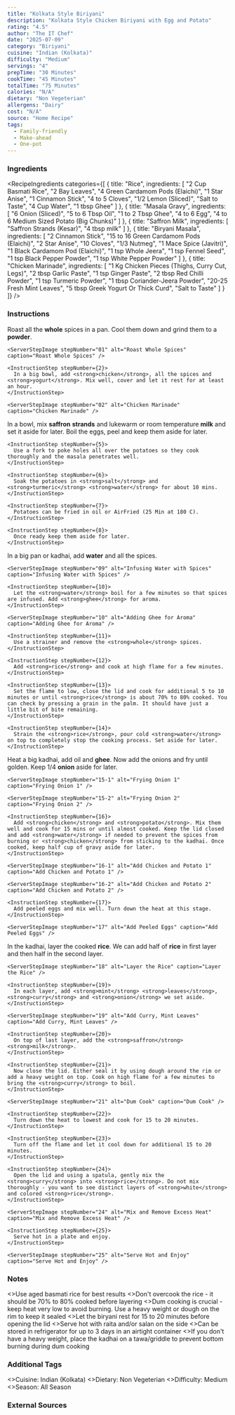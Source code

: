 ```yaml
---
title: "Kolkata Style Biriyani"
description: "Kolkata Style Chicken Biriyani with Egg and Potato"
rating: "4.5"
author: "The IT Chef"
date: "2025-07-09"
category: "Biriyani"
cuisine: "Indian (Kolkata)"
difficulty: "Medium"
servings: "4"
prepTime: "30 Minutes"
cookTime: "45 Minutes"
totalTime: "75 Minutes"
calories: "N/A"
dietary: "Non Vegeterian"
allergens: "Dairy"
cost: "N/A"
source: "Home Recipe"
tags:
  - Family-friendly
  - Make-ahead
  - One-pot
---
```

### Ingredients

<RecipeIngredients categories={[
  {
    title: "Rice",
    ingredients: [
      "2 Cup Basmati Rice",
      "2 Bay Leaves",
      "4 Green Cardamom Pods (Elaichi)",
      "1 Star Anise",
      "1 Cinnamon Stick",
      "4 to 5 Cloves",
      "1/2 Lemon (Sliced)",
      "Salt to Taste",
      "4 Cup Water",
      "1 tbsp Ghee"
    ]
  },
  {
    title: "Masala Gravy",
    ingredients: [
      "6 Onion (Sliced)",
      "5 to 6 Tbsp Oil",
      "1 to 2 Tbsp Ghee",
      "4 to 6 Egg",
      "4 to 6 Medium Sized Potato (Big Chunks)"
    ]
  },
  {
    title: "Saffron Milk",
    ingredients: [
      "Saffron Strands (Kesar)",
      "4 tbsp milk"
    ]
  },
  {
    title: "Biryani Masala",
    ingredients: [
      "2 Cinnamon Stick",
      "15 to 16 Green Cardamom Pods (Elaichi)",
      "2 Star Anise",
      "10 Cloves",
      "1/3 Nutmeg",
      "1 Mace Spice (Javitri)",
      "1 Black Cardamom Pod (Elaichi)",
      "1 tsp Whole Jeera",
      "1 tsp Fennel Seed",
      "1 tsp Black Pepper Powder",
      "1 tsp White Pepper Powder"
    ]
  },
  {
    title: "Chicken Marinade",
    ingredients: [
      "1 Kg Chicken Pieces (Thighs, Curry Cut, Legs)",
      "2 tbsp Garlic Paste",
      "1 tsp Ginger Paste",
      "2 tbsp Red Chilli Powder",
      "1 tsp Turmeric Powder",
      "1 tbsp Coriander-Jeera Powder",
      "20-25 Fresh Mint Leaves",
      "5 tbsp Greek Yogurt Or Thick Curd",
      "Salt to Taste"
    ]
  }
]} />

### Instructions

<InstructionsContainer>
  <InstructionsSection title="Chicken Marinade">
    <InstructionStep stepNumber={1}>
      Roast all the <strong>whole</strong> spices in a pan. Cool them down and grind them to a <strong>powder</strong>.
    </InstructionStep>

    <ServerStepImage stepNumber="01" alt="Roast Whole Spices" caption="Roast Whole Spices" />

    <InstructionStep stepNumber={2}>
      In a big bowl, add <strong>chicken</strong>, all the spices and <strong>yogurt</strong>. Mix well, cover and let it rest for at least an hour.
    </InstructionStep>

    <ServerStepImage stepNumber="02" alt="Chicken Marinade" caption="Chicken Marinade" />
  </InstructionsSection>
  <InstructionsSection title="Saffron Milk">
    <InstructionStep stepNumber={3}>
      In a bowl, mix <strong>saffron</strong> <strong>strands</strong> and lukewarm or room temperature <strong>milk</strong> and set it aside for later.
    </InstructionStep>
  </InstructionsSection>
  <InstructionsSection title="Eggs and Potato">
    <InstructionStep stepNumber={4}>
      Boil the eggs, peel and keep them aside for later.
    </InstructionStep>

    <InstructionStep stepNumber={5}>
      Use a fork to poke holes all over the potatoes so they cook thoroughly and the masala penetrates well.
    </InstructionStep>

    <InstructionStep stepNumber={6}>
      Soak the potatoes in <strong>salt</strong> and <strong>turmeric</strong> <strong>water</strong> for about 10 mins.
    </InstructionStep>

    <InstructionStep stepNumber={7}>
      Potatoes can be fried in oil or AirFried (25 Min at 180 C).
    </InstructionStep>

    <InstructionStep stepNumber={8}>
      Once ready keep them aside for later.
    </InstructionStep>
  </InstructionsSection>
  <InstructionsSection title="Rice Preparation">
    <InstructionStep stepNumber={9}>
      In a big pan or kadhai, add <strong>water</strong> and all the spices.
    </InstructionStep>

    <ServerStepImage stepNumber="09" alt="Infusing Water with Spices" caption="Infusing Water with Spices" />

    <InstructionStep stepNumber={10}>
      Let the <strong>water</strong> boil for a few minutes so that spices are infused. Add <strong>ghee</strong> for aroma.
    </InstructionStep>

    <ServerStepImage stepNumber="10" alt="Adding Ghee for Aroma" caption="Adding Ghee for Aroma" />

    <InstructionStep stepNumber={11}>
      Use a strainer and remove the <strong>whole</strong> spices.
    </InstructionStep>

    <InstructionStep stepNumber={12}>
      Add <strong>rice</strong> and cook at high flame for a few minutes.
    </InstructionStep>

    <InstructionStep stepNumber={13}>
      Set the flame to low, close the lid and cook for additional 5 to 10 minutes or until <strong>rice</strong> is about 70% to 80% cooked. You can check by pressing a grain in the palm. It should have just a little bit of bite remaining.
    </InstructionStep>

    <InstructionStep stepNumber={14}>
      Strain the <strong>rice</strong>, pour cold <strong>water</strong> on top to completely stop the cooking process. Set aside for later.
    </InstructionStep>
  </InstructionsSection>
  <InstructionsSection title="Masala">
    <InstructionStep stepNumber={15}>
      Heat a big kadhai, add oil and <strong>ghee</strong>. Now add the onions and fry until golden. Keep 1/4 <strong>onion</strong> aside for later.
    </InstructionStep>

    <ServerStepImage stepNumber="15-1" alt="Frying Onion 1" caption="Frying Onion 1" />

    <ServerStepImage stepNumber="15-2" alt="Frying Onion 2" caption="Frying Onion 2" />

    <InstructionStep stepNumber={16}>
      Add <strong>chicken</strong> and <strong>potato</strong>. Mix them well and cook for 15 mins or until almost cooked. Keep the lid closed and add <strong>water</strong> if needed to prevent the spices from burning or <strong>chicken</strong> from sticking to the kadhai. Once cooked, keep half cup of gravy aside for later.
    </InstructionStep>

    <ServerStepImage stepNumber="16-1" alt="Add Chicken and Potato 1" caption="Add Chicken and Potato 1" />

    <ServerStepImage stepNumber="16-2" alt="Add Chicken and Potato 2" caption="Add Chicken and Potato 2" />

    <InstructionStep stepNumber={17}>
      Add peeled eggs and mix well. Turn down the heat at this stage.
    </InstructionStep>

    <ServerStepImage stepNumber="17" alt="Add Peeled Eggs" caption="Add Peeled Eggs" />
  </InstructionsSection>
  <InstructionsSection title="Layering">
    <InstructionStep stepNumber={18}>
      In the kadhai, layer the cooked <strong>rice</strong>. We can add half of <strong>rice</strong> in first layer and then half in the second layer.
    </InstructionStep>

    <ServerStepImage stepNumber="18" alt="Layer the Rice" caption="Layer the Rice" />

    <InstructionStep stepNumber={19}>
      In each layer, add <strong>mint</strong> <strong>leaves</strong>, <strong>curry</strong> and <strong>onion</strong> we set aside.
    </InstructionStep>

    <ServerStepImage stepNumber="19" alt="Add Curry, Mint Leaves" caption="Add Curry, Mint Leaves" />

    <InstructionStep stepNumber={20}>
      On top of last layer, add the <strong>saffron</strong> <strong>milk</strong>.
    </InstructionStep>

    <InstructionStep stepNumber={21}>
      Now close the lid. Either seal it by using dough around the rim or add a heavy weight on top. Cook on high flame for a few minutes to bring the <strong>curry</strong> to boil.
    </InstructionStep>

    <ServerStepImage stepNumber="21" alt="Dum Cook" caption="Dum Cook" />

    <InstructionStep stepNumber={22}>
      Turn down the heat to lowest and cook for 15 to 20 minutes.
    </InstructionStep>

    <InstructionStep stepNumber={23}>
      Turn off the flame and let it cool down for additional 15 to 20 minutes.
    </InstructionStep>

    <InstructionStep stepNumber={24}>
      Open the lid and using a spatula, gently mix the <strong>curry</strong> into <strong>rice</strong>. Do not mix thoroughly - you want to see distinct layers of <strong>white</strong> and colored <strong>rice</strong>.
    </InstructionStep>

    <ServerStepImage stepNumber="24" alt="Mix and Remove Excess Heat" caption="Mix and Remove Excess Heat" />

    <InstructionStep stepNumber={25}>
      Serve hot in a plate and enjoy.
    </InstructionStep>

    <ServerStepImage stepNumber="25" alt="Serve Hot and Enjoy" caption="Serve Hot and Enjoy" />
  </InstructionsSection>
</InstructionsContainer>

### Notes

<RecipeNotes>
  <>Use aged basmati rice for best results</>
  <>Don't overcook the rice - it should be 70% to 80% cooked before layering</>
  <>Dum cooking is crucial - keep heat very low to avoid burning. Use a heavy weight or dough on the rim to keep it sealed</>
  <>Let the biryani rest for 15 to 20 minutes before opening the lid</>
  <>Serve hot with raita and/or salan on the side</>
  <>Can be stored in refrigerator for up to 3 days in an airtight container</>
  <>If you don't have a heavy weight, place the kadhai on a tawa/griddle to prevent bottom burning during dum cooking</>
</RecipeNotes>

### Additional Tags

<RecipeTags>
  <>Cuisine: Indian (Kolkata)</>
  <>Dietary: Non Vegeterian</>
  <>Difficulty: Medium</>
  <>Season: All Season</>
</RecipeTags>

### External Sources

<YouTube id="hZ2Bi0Wv1NI" title="Kolkata Style Biriyani" />

